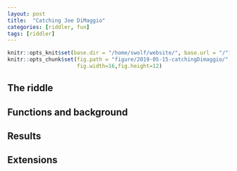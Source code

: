 ```yaml
---
layout: post
title:  "Catching Joe DiMaggio"
categories: [riddler, fun]
tags: [riddler]
---
```

```r
knitr::opts_knit$set(base.dir = "/home/swolf/website/", base.url = "/")
knitr::opts_chunk$set(fig.path = "figure/2019-05-15-catchingDimaggio/", 
                      fig.width=16,fig.height=12)
```

## The riddle

## Functions and background

## Results

## Extensions

